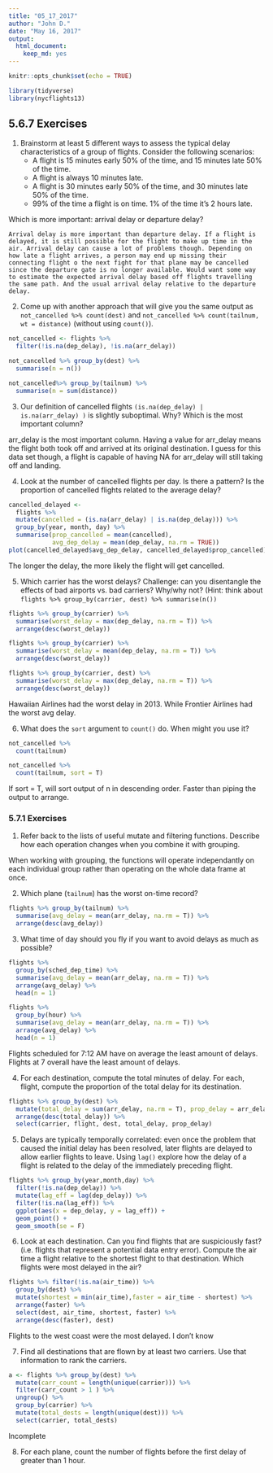```yaml
---
title: "05_17_2017"
author: "John D."
date: "May 16, 2017"
output: 
  html_document: 
    keep_md: yes
---
```


```r
knitr::opts_chunk$set(echo = TRUE)
```

```r
library(tidyverse)
library(nycflights13)
```

## 5.6.7 Exercises

1. Brainstorm at least 5 different ways to assess the typical delay characteristics of a group of flights. Consider the following scenarios:
    * A flight is 15 minutes early 50% of the time, and 15 minutes late 50% of the time.
    * A flight is always 10 minutes late.
    * A flight is 30 minutes early 50% of the time, and 30 minutes late 50% of the time.
    * 99% of the time a flight is on time. 1% of the time it’s 2 hours late.
    
  Which is more important: arrival delay or departure delay?
  
    Arrival delay is more important than departure delay. If a flight is delayed, it is still possible for the flight to make up time in the air. Arrival delay can cause a lot of problems though. Depending on how late a flight arrives, a person may end up missing their connecting flight o the next fight for that plane may be cancelled since the departure gate is no longer available. Would want some way to estimate the expected arrival delay based off flights travelling  the same path. And the usual arrival delay relative to the departure delay.
  
2. Come up with another approach that will give you the same output as `not_cancelled %>% count(dest)` and `not_cancelled %>% count(tailnum, wt = distance)` (without using `count()`).

```r
not_cancelled <- flights %>% 
  filter(!is.na(dep_delay), !is.na(arr_delay))

not_cancelled %>% group_by(dest) %>%
  summarise(n = n())

not_cancelled%>% group_by(tailnum) %>%
  summarise(n = sum(distance))
```

3. Our definition of cancelled flights `(is.na(dep_delay) | is.na(arr_delay) )` is slightly suboptimal. Why? Which is the most important column?

arr_delay is the most important column. Having a value for arr_delay means the flight both took off and arrived at its original destination.
I guess for this data set though, a flight is capable of having NA for arr_delay will still taking off and landing.

4. Look at the number of cancelled flights per day. Is there a pattern? Is the proportion of cancelled flights related to the average delay?

```r
cancelled_delayed <- 
  flights %>%
  mutate(cancelled = (is.na(arr_delay) | is.na(dep_delay))) %>%
  group_by(year, month, day) %>%
  summarise(prop_cancelled = mean(cancelled),
            avg_dep_delay = mean(dep_delay, na.rm = TRUE))
plot(cancelled_delayed$avg_dep_delay, cancelled_delayed$prop_cancelled)
```

The longer the delay, the more likely the flight will get cancelled.

5. Which carrier has the worst delays? Challenge: can you disentangle the effects of bad airports vs. bad carriers? Why/why not? (Hint: think about `flights %>% group_by(carrier, dest) %>% summarise(n())`

```r
flights %>% group_by(carrier) %>%
  summarise(worst_delay = max(dep_delay, na.rm = T)) %>%
  arrange(desc(worst_delay))

flights %>% group_by(carrier) %>%
  summarise(worst_delay = mean(dep_delay, na.rm = T)) %>%
  arrange(desc(worst_delay))

flights %>% group_by(carrier, dest) %>%
  summarise(worst_delay = max(dep_delay, na.rm = T)) %>%
  arrange(desc(worst_delay))
```

Hawaiian Airlines had the worst delay in 2013. While Frontier Airlines had the worst avg delay.

6. What does the `sort` argument to `count()` do. When might you use it?

```r
not_cancelled %>%
  count(tailnum)

not_cancelled %>%
  count(tailnum, sort = T)
```

If sort = T, will sort output of n in descending order. Faster than piping the output to arrange.

### 5.7.1 Exercises

1. Refer back to the lists of useful mutate and filtering functions. Describe how each operation changes when you combine it with grouping.

When working with grouping, the functions will operate independantly on each individual group rather than operating on the whole data frame at once.

2. Which plane (`tailnum`) has the worst on-time record?

```r
flights %>% group_by(tailnum) %>%
  summarise(avg_delay = mean(arr_delay, na.rm = T)) %>%
  arrange(desc(avg_delay))
```

3. What time of day should you fly if you want to avoid delays as much as possible?

```r
flights %>% 
  group_by(sched_dep_time) %>%
  summarise(avg_delay = mean(arr_delay, na.rm = T)) %>%
  arrange(avg_delay) %>%
  head(n = 1)

flights %>% 
  group_by(hour) %>%
  summarise(avg_delay = mean(arr_delay, na.rm = T)) %>%
  arrange(avg_delay) %>%
  head(n = 1)
```

Flights scheduled for 7:12 AM have on average the least amount of delays. Flights at 7 overall have the least amount of delays.

4. For each destination, compute the total minutes of delay. For each, flight, compute the proportion of the total delay for its destination.

```r
flights %>% group_by(dest) %>%
  mutate(total_delay = sum(arr_delay, na.rm = T), prop_delay = arr_delay/total_delay) %>%
  arrange(desc(total_delay)) %>%
  select(carrier, flight, dest, total_delay, prop_delay)
```

5. Delays are typically temporally correlated: even once the problem that caused the initial delay has been resolved, later flights are delayed to allow earlier flights to leave. Using `lag()` explore how the delay of a flight is related to the delay of the immediately preceding flight.

```r
flights %>% group_by(year,month,day) %>%
  filter(!is.na(dep_delay)) %>%
  mutate(lag_eff = lag(dep_delay)) %>%
  filter(!is.na(lag_eff)) %>%
  ggplot(aes(x = dep_delay, y = lag_eff)) +
  geom_point() +
  geom_smooth(se = F)

```

6. Look at each destination. Can you find flights that are suspiciously fast? (i.e. flights that represent a potential data entry error). Compute the air time a flight relative to the shortest flight to that destination. Which flights were most delayed in the air?

```r
flights %>% filter(!is.na(air_time)) %>%
  group_by(dest) %>%
  mutate(shortest = min(air_time),faster = air_time - shortest) %>%
  arrange(faster) %>%
  select(dest, air_time, shortest, faster) %>%
  arrange(desc(faster), dest)

```

Flights to the west coast were the most delayed. I don't know

7. Find all destinations that are flown by at least two carriers. Use that information to rank the carriers.

```r
a <- flights %>% group_by(dest) %>%
  mutate(carr_count = length(unique(carrier))) %>%
  filter(carr_count > 1 ) %>%
  ungroup() %>%
  group_by(carrier) %>%
  mutate(total_dests = length(unique(dest))) %>%
  select(carrier, total_dests)

```

Incomplete

8. For each plane, count the number of flights before the first delay of greater than 1 hour.


